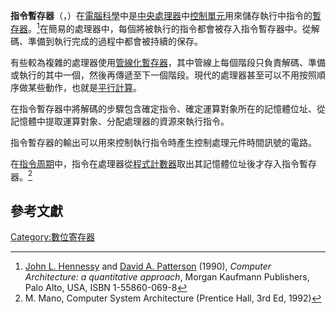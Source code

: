 {{NoteTA
|G1 = IT
}}
'''指令暫存器'''（{{Lang-en|Instruction register}}，{{Lang|en|IR}}）在[[電腦運算|電腦科學]]中是[[中央處理器|中央處理器]]中[[控制單元_(計算機)|控制單元]]用來儲存執行中指令的[[暫存器|暫存器]]。<ref>[[John_L._Hennessy|John L. Hennessy]] and [[David_Patterson_(scientist)|David A. Patterson]] (1990), ''Computer Architecture: a quantitative approach'', Morgan Kaufmann Publishers, Palo Alto, USA, ISBN 1-55860-069-8</ref>在簡易的處理器中，每個將被執行的指令都會被存入指令暫存器中。從解碼、準備到執行完成的過程中都會被持續的保存。

有些較為複雜的處理器使用[[指令管線化|管線化暫存器]]，其中管線上每個階段只負責解碼、準備或執行的其中一個，然後再傳遞至下一個階段。現代的處理器甚至可以不用按照順序做某些動作，也就是[[平行計算|平行計算]]。

在指令暫存器中將{{le|運算代碼|op-code}}解碼的步驟包含確定指令、確定運算對象所在的記憶體位址、從記憶體中提取運算對象、分配處理器的資源來執行指令。

指令暫存器的輸出可以用來控制執行指令時產生控制處理元件時間訊號的電路。

在[[指令周期|指令周期]]中，指令在處理器從[[程式計數器|程式計數器]]取出其記憶體位址後才存入指令暫存器。<ref>M. Mano, Computer System Architecture (Prentice Hall, 3rd Ed, 1992)</ref>

==參考文獻==

{{Reflist}}
[[Category:數位寄存器|Category:數位寄存器]]